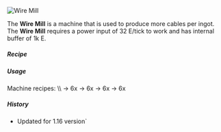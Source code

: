 ![Wire Mill](/mods/techreborn/wire_mill.png)

The **Wire Mill** is a machine that is used to produce
more cables per ingot. The **Wire Mill** requires a power input of
32 E/tick to work and has internal buffer of 1k E.


##### Recipe

<Recipe recipe=" input techreborn:brass_plate techreborn:extractor
techreborn:brass_plate input techreborn:electronic_circuit
techreborn:basic_machine_frame techreborn:electronic_circuit input
techreborn:brass_plate minecraft:piston techreborn:brass_plate output
techreborn:wire_mill "/>

##### Usage

Machine recipes: \\\\
<Mcitem id="techreborn:copper_ingot"/> -\> 6x
<Mcitem id="techreborn:copper_cable"/>
<Mcitem id="minecraft:gold_ingot"/> -\> 6x
<Mcitem id="techreborn:gold_cable"/>
<Mcitem id="techreborn:refined_iron_ingot"/> -\> 6x
<Mcitem id="techreborn:HV_cable"/>
<Mcitem id="techreborn:tin_ingot"/> -\> 6x
<Mcitem id="techreborn:tin_cable"/>

##### History

* Updated for 1.16 version`
